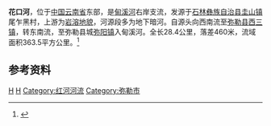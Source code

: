 {{Infobox River
  | river_name      = 花口河
  | image_name      =
  | image_size      = 
  | caption         = 
  | origin          = [[云南省|云南省]][[石林彝族自治县|石林彝族自治县]][[圭山镇|圭山镇]]尾乍黑村
  | mouth           = 云南省[[弥勒县|弥勒县]][[弥阳镇|弥阳镇]][[甸溪河|甸溪河]]
  | basin_countries = {{PRC}}
  | length          = 28.4 km
  | elevation       = 1910 m
  | mouth_elevation = 1450 m
  | discharge       = 2.97 m<sup>3</sup>/s
  | watershed       = 363.5 km<sup>2</sup>
}}
'''花口河'''，位于[[中国|中国]][[云南省|云南省]]东部，是[[甸溪河|甸溪河]]右岸支流，发源于[[石林彝族自治县|石林彝族自治县]][[圭山镇|圭山镇]]尾乍黑村，上游为[[岩溶地貌|岩溶地貌]]，河源段多为地下暗河。自源头向西南流至[[弥勒县|弥勒县]][[西三镇|西三镇]]，转东南流，至弥勒县城[[弥阳镇|弥阳镇]]入甸溪河。全长28.4公里，落差460米，流域面积363.5平方公里。<ref name="中国河湖大典">{{cite book zh |author=《[[中国河湖大典|中国河湖大典]]》编纂委员会 |title=《中国河湖大典·珠江卷》 |format=M |edition=1 |location=北京 |publisher=中国水利水电出版社 |date=2013年1月 |pages=30页 |id= ISBN 978-7-5170-0561-2}}</ref>

==参考资料==
{{reflist}}
[[Category:南盤江水系|H]]
[[Category:昆明河流|H]]
[[Category:红河河流|Category:红河河流]]
[[Category:弥勒市|Category:弥勒市]]